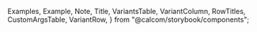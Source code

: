 
  Examples,
  Example,
  Note,
  Title,
  VariantsTable,
  VariantColumn,
  RowTitles,
  CustomArgsTable,
  VariantRow,
} from "@calcom/storybook/components";


<Meta title="UI/Toasts" component={DefaultToast} />

<Title title="Toasts" suffix="Brief" subtitle="Version 2.0 — Last Update: 22 Aug 2022" />

## Definition

Toasts are used to show an action has had a impact. If a user submits a form a toast should be shown to notify the user there has been a success

## Structure

<CustomArgsTable of={DefaultToast} />

<Examples title="Toasts">
  <Example title="Default">
    <DefaultToast message="Default Toast" />
  </Example>
  <Example title="Success">
    <SuccessToast message="Success Toast" />
  </Example>
  <Example title="Warning">
    <WarningToast message="Warning Toast" />
  </Example>
  <Example title="Error">
    <ErrorToast message="Error Toast" />
  </Example>
</Examples>

## Toast Story

<Canvas>
  <Story
    name="Default"
    args={{
      message: "Default Toast",
      toastVisible: true,
    }}
    argTypes={{
      message: { control: "text" },
      toastVisible: { control: "boolean" },
    }}>
    {({ message, toastVisible }) => (
      <VariantsTable titles={["Default", "Success", "Warning", "Error"]} columnMinWidth={150}>
        <VariantRow variant="Default">
          <DefaultToast message={message} />
          <SuccessToast message={message} />
          <WarningToast message={message} />
          <ErrorToast message={message} />
        </VariantRow>
      </VariantsTable>
    )}
  </Story>
</Canvas>
